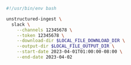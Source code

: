 ```bash Shell
#!/usr/bin/env bash

unstructured-ingest \
  slack \
    --channels 12345678 \
    --token 12345678 \
    --download-dir $LOCAL_FILE_DOWNLOAD_DIR \
    --output-dir $LOCAL_FILE_OUTPUT_DIR \
    --start-date 2023-04-01T01:00:00-08:00 \
    --end-date 2023-04-02
```
